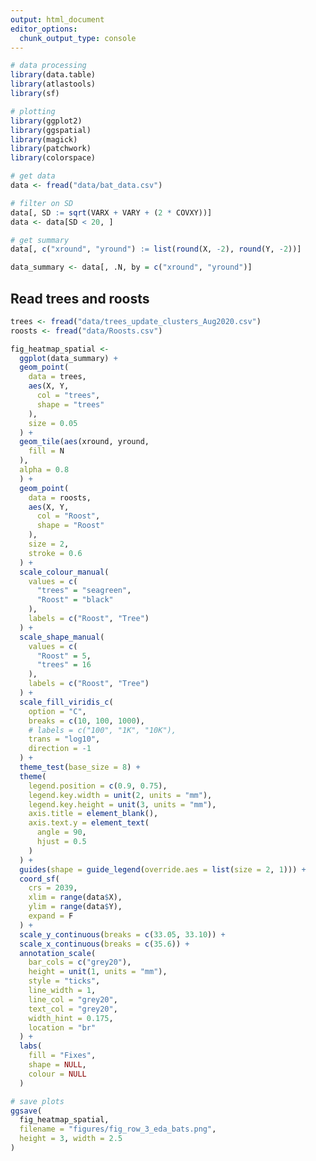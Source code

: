 ```yaml
---
output: html_document
editor_options: 
  chunk_output_type: console
---
```


```r
# data processing
library(data.table)
library(atlastools)
library(sf)

# plotting
library(ggplot2)
library(ggspatial)
library(magick)
library(patchwork)
library(colorspace)
```

```r
# get data
data <- fread("data/bat_data.csv")

# filter on SD
data[, SD := sqrt(VARX + VARY + (2 * COVXY))]
data <- data[SD < 20, ]

# get summary
data[, c("xround", "yround") := list(round(X, -2), round(Y, -2))]

data_summary <- data[, .N, by = c("xround", "yround")]
```

## Read trees and roosts

```r
trees <- fread("data/trees_update_clusters_Aug2020.csv")
roosts <- fread("data/Roosts.csv")
```


```r
fig_heatmap_spatial <-
  ggplot(data_summary) +
  geom_point(
    data = trees,
    aes(X, Y,
      col = "trees",
      shape = "trees"
    ),
    size = 0.05
  ) +
  geom_tile(aes(xround, yround,
    fill = N
  ),
  alpha = 0.8
  ) +
  geom_point(
    data = roosts,
    aes(X, Y,
      col = "Roost",
      shape = "Roost"
    ),
    size = 2,
    stroke = 0.6
  ) +
  scale_colour_manual(
    values = c(
      "trees" = "seagreen",
      "Roost" = "black"
    ),
    labels = c("Roost", "Tree")
  ) +
  scale_shape_manual(
    values = c(
      "Roost" = 5,
      "trees" = 16
    ),
    labels = c("Roost", "Tree")
  ) +
  scale_fill_viridis_c(
    option = "C",
    breaks = c(10, 100, 1000),
    # labels = c("100", "1K", "10K"),
    trans = "log10",
    direction = -1
  ) +
  theme_test(base_size = 8) +
  theme(
    legend.position = c(0.9, 0.75),
    legend.key.width = unit(2, units = "mm"),
    legend.key.height = unit(3, units = "mm"),
    axis.title = element_blank(),
    axis.text.y = element_text(
      angle = 90,
      hjust = 0.5
    )
  ) +
  guides(shape = guide_legend(override.aes = list(size = 2, 1))) +
  coord_sf(
    crs = 2039,
    xlim = range(data$X),
    ylim = range(data$Y),
    expand = F
  ) +
  scale_y_continuous(breaks = c(33.05, 33.10)) +
  scale_x_continuous(breaks = c(35.6)) +
  annotation_scale(
    bar_cols = c("grey20"),
    height = unit(1, units = "mm"),
    style = "ticks",
    line_width = 1,
    line_col = "grey20",
    text_col = "grey20",
    width_hint = 0.175,
    location = "br"
  ) +
  labs(
    fill = "Fixes",
    shape = NULL,
    colour = NULL
  )
```

```r
# save plots
ggsave(
  fig_heatmap_spatial,
  filename = "figures/fig_row_3_eda_bats.png",
  height = 3, width = 2.5
)
```

